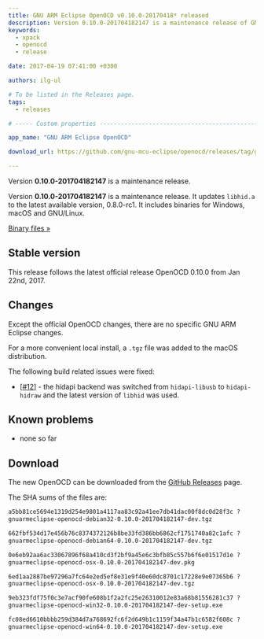 ```yaml
---
title: GNU ARM Eclipse OpenOCD v0.10.0-20170418* released
description: Version 0.10.0-201704182147 is a maintenance release of GNU ARM Eclipse OpenOCD.
keywords:
  - xpack
  - openocd
  - release

date: 2017-04-19 07:41:00 +0300

authors: ilg-ul

# To be listed in the Releases page.
tags:
  - releases

# ----- Custom properties -----------------------------------------------------

app_name: "GNU ARM Eclipse OpenOCD"

download_url: https://github.com/gnu-mcu-eclipse/openocd/releases/tag/gae-0.10.0-20170418/

---
```


<head><title>{frontMatter.title}</title></head>

Version **0.10.0-201704182147** is a maintenance release.

<!-- truncate -->

Version **0.10.0-201704182147** is a maintenance release. It updates `libhid.a` to the latest available version, 0.8.0-rc1. It includes binaries for Windows, macOS and GNU/Linux.

<!-- truncate -->

<p><a href={frontMatter.download_url}>Binary files »</a></p>

## Stable version

This release follows the latest official release OpenOCD 0.10.0 from Jan 22nd, 2017.

## Changes

Except the official OpenOCD changes, there are no specific GNU ARM Eclipse changes.

For a more convenient local install, a `.tgz` file was added to the macOS distribution.

The following build related issues were fixed:

- [[#12](https://github.com/gnu-mcu-eclipse/openocd/issues/12)] - the hidapi backend was switched from `hidapi-libusb` to `hidapi-hidraw` and the latest version of `libhid` was used.

## Known problems

* none so far

## Download

The new OpenOCD can be downloaded from the <a href={frontMatter.download_url}>GitHub Releases</a> page.

The SHA sums of the files are:

```txt
a5bb81ce5694e1319d254e9801a4117aa83c92a41ee7db41dac00f8dc0d28f3c ?
gnuarmeclipse-openocd-debian32-0.10.0-201704182147-dev.tgz

662fbf534d17e456b76c8374372126b8be33fd386bb6862cf1751740a82c1afc ?
gnuarmeclipse-openocd-debian64-0.10.0-201704182147-dev.tgz

0e6eb92aa6ac33067896f68a410cd3f2bf9a45e6c3bfb85c557b6f6e01517d1e ?
gnuarmeclipse-openocd-osx-0.10.0-201704182147-dev.pkg

6ed1aa2887be97296a7fc64e2ed5ef8e31e9f40e60dc8701c17228e9e07365b6 ?
gnuarmeclipse-openocd-osx-0.10.0-201704182147-dev.tgz

9eb323fdf75f0c3e7acf90fe608b1f2a2fc25e26310012e83a68b81556281c37 ?
gnuarmeclipse-openocd-win32-0.10.0-201704182147-dev-setup.exe

fc08ed6610bbbb259d384d7a768692fc6f2d649b1c1159f34a47b1c6582f608c ?
gnuarmeclipse-openocd-win64-0.10.0-201704182147-dev-setup.exe
```
